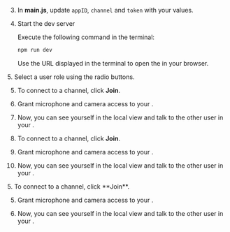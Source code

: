 <PlatformWrapper platform="web">

3.  In **main.js**, update `appID`, `channel` and `token` with your values.

4.  Start the dev server

      Execute the following command in the terminal:

      ```bash
      npm run dev
      ```

      Use the URL displayed in the terminal to open the <Vpl k="CLIENT"/> in your browser.

<ProductWrapper product="interactive-live-streaming">
5. Select a user role using the radio buttons.

5.  To connect to a channel, click **Join**.

6.  Grant microphone and camera access to your <Vpl k="CLIENT"/>.

7.  Now, you can see yourself in the local view and talk to the other user in your <Vpl k="CLIENT"/>.

8.  To connect to a channel, click **Join**.

5.  Grant microphone and camera access to your <Vpl k="CLIENT"/>.

6.  Now, you can see yourself in the local view and talk to the other user in your <Vpl k="CLIENT"/>.
</ProductWrapper>

<ProductWrapper product="video-calling">
5.  To connect to a channel, click **Join**.

5.  Grant microphone and camera access to your <Vpl k="CLIENT"/>.

6.  Now, you can see yourself in the local view and talk to the other user in your <Vpl k="CLIENT"/>.
</ProductWrapper>
</PlatformWrapper>
